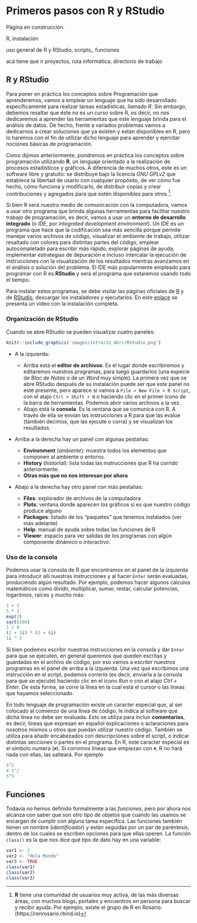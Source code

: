 ```{=latex}
\thispagestyle{primerapagina}
```

# Primeros pasos con R y RStudio

::: {.en-construccion data-latex=""}
Página en construcción.
:::

R, instalación

uso general de R y RStudio, scripts,, funciones

acá tiene que ir proyectos, ruta informática, directorio de trabajo

## R y RStudio

Para poner en práctica los conceptos sobre Programación que aprenderemos, vamos a emplear un lenguaje que ha sido desarrollado específicamente para realizar tareas estadísticas, llamado *R*. Sin embargo, debemos resaltar que éste no es un curso sobre R, es decir, no nos dedicaremos a aprender las herramientas que este lenguaje brinda para el análisis de datos. De hecho, frente a variados problemas vamos a dedicarnos a crear soluciones que ya existen y están disponibles en R, pero lo haremos con el fin de utilizar dicho lenguaje para aprender y ejercitar nociones básicas de programación.

Como dijimos anteriormente, pondremos en práctica los conceptos sobre programación utilizando **R**, un lenguaje orientado a la realización de procesos estadísticos y gráficos. A diferencia de muchos otros, este es un software libre y gratuito: se distribuye bajo la licencia *GNU GPLv2* que establece la libertad de usarlo con cualquier propósito, de ver cómo fue hecho, cómo funciona y modificarlo, de distribuir copias y crear contribuciones y agregados para que estén disponibles para otros ^[**R** tiene una comunidad de usuarios muy activa, de las más diversas áreas, con muchos blogs, portales y encuentros en persona para buscar y recibir ayuda. Por ejemplo, existe el grupo de R en Rosario: (https://renrosario.rbind.io)].

Si bien R será nuestro medio de comunicación con la computadora, vamos a usar otro programa que brinda algunas herramientas para facilitar nuestro trabajo de programación, es decir, vamos a usar un **entorno de desarrollo integrado** (o *IDE*, por *integrated development environment*). Un IDE es un programa que hace que la codificación sea más sencilla porque permite manejar varios archivos de código, visualizar el *ambiente* de trabajo, utilizar resaltado con colores para distintas partes del código, emplear autocompletado para escribir más rápido, explorar páginas de ayuda, implementar estrategias de depuración e incluso intercalar la ejecución de instrucciones con la visualización de los resultados mientras avanzamos en el análisis o solución del problema. El IDE más popularmente empleado para programar con R es **RStudio** y será el programa que estaremos usando todo el tiempo. 

Para instalar estos programas, se debe visitar las páginas oficiales de [R](https://www.r-project.org/) y de [RStudio](https://www.rstudio.org/), descargar los instaladores y ejecutarlos. En este [enlace](https://www.youtube.com/watch?v=D9Bp11iZssc) se presenta un video con la instalación completa. 

### Organización de RStudio

Cuando se abre RStudio se pueden visualizar cuatro paneles: 

```r
knitr::include_graphics('images/intro/12_AbrirRStudio.png')
```

- A la izquierda:
	
	- Arriba está el **editor de archivos**. Es el lugar donde escribiremos y editaremos nuestros programas, para luego guardarlos (una especie de *Bloc de Notas* o de un *Word* muy simple). La primera vez que se abre RStudio después de su instalación puede ser que este panel no esté presente, pero aparece si vamos a `File > New File > R Script`, con el atajo `Ctrl + Shift + N` o haciendo clic en el primer ícono de la barra de herramientas. Podemos abrir varios archivos a la vez.
	- Abajo está la **consola**. Es la ventana que se comunica con R. A través de ella se envían las instrucciones a R para que las evalúe (también decimos, que las ejecute o corra) y se visualizan los resultados.

- Arriba a la derecha hay un panel con algunas pestañas:

  - **Environment** (*ambiente*): muestra todos los elementos que componen al ambiente o entorno. 
  - **History** (*historial*): lista todas las instrucciones que R ha corrido anteriormente.
  - **Otras más que no nos interesan por ahora**

- Abajo a la derecha hay otro panel con más pestañas:

	- **Files**: explorador de archivos de la computadora
	- **Plots**: ventana donde aparecen los gráficos si es que nuestro código produce alguno
	- **Packages**: listado de los "paquetes" que tenemos instalados (ver más adelante)
	- **Help**: manual de ayuda sobre todas las funciones de R
	- **Viewer**: espacio para ver salidas de los programas con algún componente dinámico o interactivo.

### Uso de la consola

Podemos usar la consola de R que encontramos en el panel de la izquierda para introducir allí nuestras instrucciones y al hacer `Enter` serán evaluadas, produciendo algún resultado. Por ejemplo, podemos hacer algunos cálculos matemáticos como dividir, multiplicar, sumar, restar, calcular potencias, logaritmos, raíces y mucho más:

```r
1 + 2
5 * 3
exp(2)
sqrt(100)
1 / 0
(2 + 3i) * (3 + 6i)
1i ^ 2
```

Si bien podemos escribir nuestras instrucciones en la consola y dar `Enter` para que se ejecuten, en general queremos que queden escritas y guardadas en el archivo de código, por eso vamos a escribir nuestros programas en el panel de arriba a la izquierda. Una vez que escribimos una instrucción en el script, podemos *correrla* (es decir, enviarla a la consola para que se ejecute) haciendo clic en el ícono *Run* o con el atajo *Ctrl + Enter*. De esta forma, se *corre* la línea en la cual está el cursor o las líneas que hayamos seleccionado.

En todo lenguaje de programación existe un caracter especial que, al ser colocado al comienzo de una línea de código, le indica al software que dicha línea no debe ser evaluada. Esto se utiliza para incluir **comentarios**, es decir, líneas que expresan en español explicaciones o aclaraciones para nosotros mismos u otros que puedan utilizar nuestro código. También se utiliza para añadir encabezados con descripciones sobre el script, o indicar distintas secciones o partes en el programa. En R, este caracter especial es el símbolo numera (`#`). Si *corremos* líneas que empiezan con `#`, R no hará nada con ellas, las salteará. Por ejemplo

```r
5^1
# 5^2
5^3
```


## Funciones

 Todavía no hemos definido formalmente a las *funciones*, pero por ahora nos alcanza con saber que son otro tipo de objetos que cuando las usamos se encargan de cumplir con alguna tarea específica. Las funciones también tienen un nombre (*identificador*) y están seguidas por un par de paréntesis, dentro de los cuales se escriben opciones para que ellas operen. La función `class()` es la que nos dice qué tipo de dato hay en una variable:

```r
var1 <- 2
var2 <- "Hola Mundo"
var3 <- TRUE
class(var1)
class(var2)
class(var3)
```